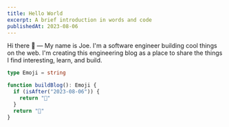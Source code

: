 ```yaml
---
title: Hello World
excerpt: A brief introduction in words and code
publishedAt: 2023-08-06
---
```


Hi there <span role="img" alt="waving hand emoji">👋</span> — My name is Joe. I'm a software engineer building cool things on the web. I'm creating this engineering blog as a place to share the things I find interesting, learn, and build.

```ts
type Emoji = string

function buildBlog(): Emoji {
  if (isAfter("2023-08-06")) {
    return "🚀"
  }
  return "🚧"
}
```
